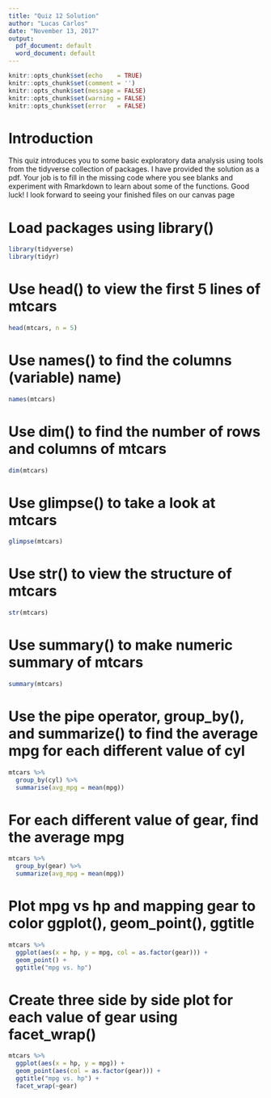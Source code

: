 ```yaml
---
title: "Quiz 12 Solution"
author: "Lucas Carlos"
date: "November 13, 2017"
output:
  pdf_document: default
  word_document: default
---
```


```r
knitr::opts_chunk$set(echo    = TRUE)
knitr::opts_chunk$set(comment = '')
knitr::opts_chunk$set(message = FALSE)
knitr::opts_chunk$set(warning = FALSE)
knitr::opts_chunk$set(error   = FALSE)
```

# Introduction

This quiz introduces you to some basic exploratory data analysis using tools from the tidyverse collection of packages.  I have provided the solution as a pdf.  Your job is to fill in the missing code where you see blanks and experiment with Rmarkdown to learn about some of the functions.  Good luck!  I look forward to seeing your finished files on our canvas page

# Load packages using library()

```r
library(tidyverse)
library(tidyr)
```


# Use head() to view the first 5 lines of mtcars

```r
head(mtcars, n = 5)
```

# Use names() to find the columns (variable) name)

```r
names(mtcars)
```

# Use dim() to find the number of rows and columns of mtcars

```r
dim(mtcars)
```

# Use glimpse() to take a look at mtcars

```r
glimpse(mtcars)
```

# Use str() to view the structure of mtcars

```r
str(mtcars)
```

# Use summary() to make numeric summary of mtcars

```r
summary(mtcars)
```

# Use the pipe operator, group_by(), and summarize() to find the average mpg for each different value of cyl

```r
mtcars %>% 
  group_by(cyl) %>% 
  summarise(avg_mpg = mean(mpg))
```

# For each different value of gear, find the average mpg

```r
mtcars %>% 
  group_by(gear) %>% 
  summarize(avg_mpg = mean(mpg))
```

# Plot mpg vs hp and mapping gear to color ggplot(), geom_point(), ggtitle

```r
mtcars %>% 
  ggplot(aes(x = hp, y = mpg, col = as.factor(gear))) +
  geom_point() +
  ggtitle("mpg vs. hp")
```

# Create three side by side plot for each value of gear using facet_wrap()

```r
mtcars %>% 
  ggplot(aes(x = hp, y = mpg)) +
  geom_point(aes(col = as.factor(gear))) +
  ggtitle("mpg vs. hp") +
  facet_wrap(~gear)
```

